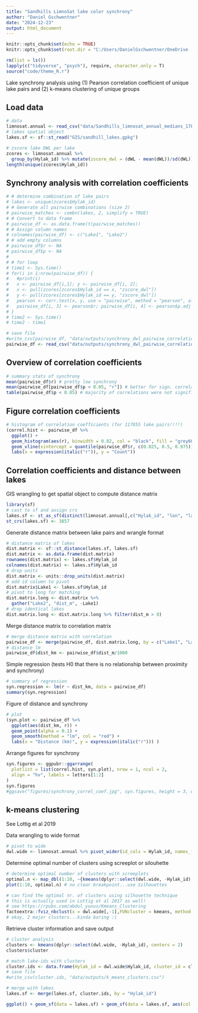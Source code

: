 ```yaml
---
title: "Sandhills LimnoSat lake color synchrony"
author: "Daniel Gschwentner"
date: "2024-12-23"
output: html_document
---
```


```r
knitr::opts_chunk$set(echo = TRUE)
knitr::opts_chunk$set(root.dir = "C:/Users/DanielGschwentner/OneDrive - University of Nebraska-Lincoln/Sandhills LimnoSat lake color v2")
```

```r
rm(list = ls())
lapply(c("tidyverse", "psych"), require, character.only = T)
source("code/theme_R.r")
```
Lake synchrony analysis using (1) Pearson correlation coefficient of unique lake pairs and (2) k-means clustering of unique groups

## Load data

```r
# data
limnosat.annual <- read_csv("data/Sandhills_limnosat_annual_medians_17Feb25.csv")
# lakes spatial object
lakes.sf <- sf::st_read("GIS/sandhill_lakes.gpkg")
```

```r
# zscore lake DWL per lake
zcores <- limnosat.annual %>%
  group_by(Hylak_id) %>% mutate(zscore_dwl = (dWL - mean(dWL))/sd(dWL))
length(unique(zcores$Hylak_id))
```

## Synchrony analysis with correlation coefficients

```r
# # determine combination of lake pairs
# lakes <- unique(zcores$Hylak_id)
# # Generate all pairwise combinations (size 2)
# pairwise_matches <- combn(lakes, 2, simplify = TRUE)
# # Convert to data frame
# pairwise_df <- as.data.frame(t(pairwise_matches))
# # Assign column names
# colnames(pairwise_df) <- c("Lake1", "Lake2")
# # add empty columns
# pairwise_df$r <- NA
# pairwise_df$p <- NA
# 
# # for loop
# time1 <- Sys.time()
# for(i in 1:nrow(pairwise_df)) {
#   #print(i)
#   x <- pairwise_df[i,1]; y <- pairwise_df[i, 2];
#   x <- pull(zcores[zcores$Hylak_id == x, "zscore_dwl"])
#   y <- pull(zcores[zcores$Hylak_id == y, "zscore_dwl"])
#   pearson <- corr.test(x, y, use = "pairwise", method = "pearson", alpha = 0.05)
#   pairwise_df[i, 3] <- pearson$r; pairwise_df[i, 4] <- pearson$p.adj
# }
# time2 <- Sys.time()
# time2 - time1

# save file
#write_csv(pairwise_df, "data/outputs/synchrony_dwl_pairwise_correlations.csv")
pairwise_df <- read_csv("data/outputs/synchrony_dwl_pairwise_correlations.csv")

```


## Overview of correlation coefficients

```r
# summary stats of synchrony
mean(pairwise_df$r) # pretty low synchrony
mean(pairwise_df[pairwise_df$p < 0.05, "r"]) # better for sign. correlations
table(pairwise_df$p < 0.05) # majority of correlations were not significant
```
## Figure correlation coefficients

```r
# histogram of correlation coefficients (for 117855 lake pairs!!!!)
(correl.hist <- pairwise_df %>%
  ggplot() + 
  geom_histogram(aes(r), binwidth = 0.02, col = "black", fill = "grey60") +
  geom_vline(xintercept = quantile(pairwise_df$r, c(0.025, 0.5, 0.975)), lty = "dashed") + 
  labs(x = expression(italic("r")), y = "Count"))
```

## Correlation coefficients and distance between lakes

GIS wrangling to get spatial object to compute distance matrix

```r
library(sf)
# cast to sf and assign crs
lakes.sf <- st_as_sf(distinct(limnosat.annual[,c("Hylak_id", "lon", "lat")]), coords = c("lon", "lat"))
st_crs(lakes.sf) <- 3857
```
Generate distance matrix between lake pairs and wrangle format

```r
# distance matrix of lakes
dist.matrix <- sf::st_distance(lakes.sf, lakes.sf)
dist.matrix <- as.data.frame(dist.matrix)
rownames(dist.matrix) <- lakes.sf$Hylak_id
colnames(dist.matrix) <- lakes.sf$Hylak_id
# drop units
dist.matrix <- units::drop_units(dist.matrix)
# add id column to pivot
dist.matrix$Lake1 <- lakes.sf$Hylak_id
# pivot to long for matching
dist.matrix.long <- dist.matrix %>%
  gather("Lake2", "dist_m", -Lake1)
# drop identical lakes
dist.matrix.long <- dist.matrix.long %>% filter(dist_m > 0)
```

Merge distance matrix to correlation matrix

```r
# merge distance matrix with correlation
pairwise_df <- merge(pairwise_df, dist.matrix.long, by = c("Lake1", "Lake2"), all.x = T, all.y = F)
# distance lm
pairwise_df$dist_km <- pairwise_df$dist_m/1000
```

Simple regression
(tests H0 that there is no relationship between proximity and synchrony)

```r
# summary of regression
syn.regression <- lm(r ~ dist_km, data = pairwise_df)
summary(syn.regression)
```
Figure of distance and synchrony

```r
# plot
(syn.plot <- pairwise_df %>% 
  ggplot(aes(dist_km, r)) + 
  geom_point(alpha = 0.1) + 
  geom_smooth(method = "lm", col = "red") + 
  labs(x = "Distance (km)", y = expression(italic("r"))) )

```
Arrange figures for synchrony

```r

syn.figures <- ggpubr::ggarrange(
  plotlist = list(correl.hist, syn.plot), nrow = 1, ncol = 2, 
  align = "hv", labels = letters[1:2]
)
syn.figures
#ggsave("figures/synchrony_correl_coef.jpg", syn.figures, height = 3, width = 7)
```


## k-means clustering
See Lottig et al 2019

Data wrangling to wide format

```r
# pivot to wide
dwl.wide <- limnosat.annual %>% pivot_wider(id_cols = Hylak_id, names_from = year, values_from = dWL)
```

Determine optimal number of clusters using screeplot or silouhette 

```r
# determine optimal number of clusters with screeplots
optimal.n <- map_dbl(1:10, ~{kmeans(dplyr::select(dwl.wide, -Hylak_id), ., nstart=50,iter.max = 15 )$tot.withinss})
plot(1:10, optimal.n) # no clear breakpoint...use Silhouettes
```

```r
# can find the optimal nr. of clusters using silhouette technique
# this is actually used in Lottig et al 2017 as well!
# see https://rpubs.com/abdul_yunus/Kmeans_Clustering
factoextra::fviz_nbclust(x = dwl.wide[,-1],FUNcluster = kmeans, method = 'silhouette' )
# okay, 2 major clusters...kinda boring :(
```

Retrieve cluster information and save output

```r
# cluster analysis
clusters <- kmeans(dplyr::select(dwl.wide, -Hylak_id), centers = 2)
clusters$cluster
```

```r
# match lake-ids with clusters
cluster.ids <- data.frame(Hylak_id = dwl.wide$Hylak_id, cluster_id = clusters$cluster)
# save file
#write_csv(cluster.ids, "data/outputs/k_means_clusters.csv")
```

```r
# merge with lakes
lakes.sf <- merge(lakes.sf, cluster.ids, by = "Hylak_id")
```


```r
ggplot() + geom_sf(data = lakes.sf) + geom_sf(data = lakes.sf, aes(col = factor(cluster_id)))
```
